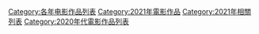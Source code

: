 {{Categories by country|nocat}}

[[Category:各年电影作品列表|Category:各年电影作品列表]]
[[Category:2021年電影作品|Category:2021年電影作品]]
[[Category:2021年相關列表|Category:2021年相關列表]]
[[Category:2020年代電影作品列表|Category:2020年代電影作品列表]]